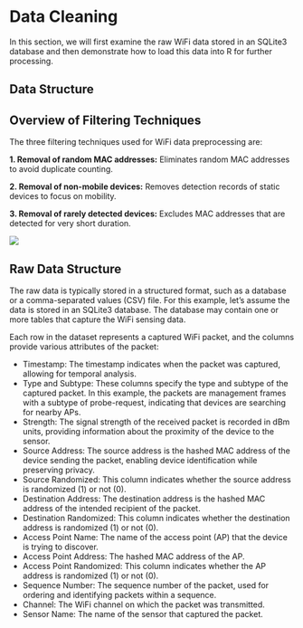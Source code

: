 # Data Cleaning

In this section, we will first examine the raw WiFi data stored in an SQLite3 database and then demonstrate how to load this data into R for further processing.


## Data Structure


## Overview of Filtering Techniques

The three filtering techniques used for WiFi data preprocessing are:

**1. Removal of random MAC addresses:** Eliminates random MAC addresses to avoid duplicate counting.

**2. Removal of non-mobile devices:** Removes detection records of static devices to focus on mobility.

**3. Removal of rarely detected devices:** Excludes MAC addresses that are detected for very short duration.

![](material/ch3/preprocessing.png)

## Raw Data Structure

The raw data is typically stored in a structured format, such as a database or a comma-separated values (CSV) file. For this example, let's assume the data is stored in an SQLite3 database. The database may contain one or more tables that capture the WiFi sensing data.




Each row in the dataset represents a captured WiFi packet, and the columns provide various attributes of the packet:

- Timestamp: The timestamp indicates when the packet was captured, allowing for temporal analysis.
- Type and Subtype: These columns specify the type and subtype of the captured packet. In this example, the packets are management frames with a subtype of probe-request, indicating that devices are searching for nearby APs.
- Strength: The signal strength of the received packet is recorded in dBm units, providing information about the proximity of the device to the sensor.
- Source Address: The source address is the hashed MAC address of the device sending the packet, enabling device identification while preserving privacy.
- Source Randomized: This column indicates whether the source address is randomized (1) or not (0).
- Destination Address: The destination address is the hashed MAC address of the intended recipient of the packet.
- Destination Randomized: This column indicates whether the destination address is randomized (1) or not (0).
- Access Point Name: The name of the access point (AP) that the device is trying to discover.
- Access Point Address: The hashed MAC address of the AP.
- Access Point Randomized: This column indicates whether the AP address is randomized (1) or not (0).
- Sequence Number: The sequence number of the packet, used for ordering and identifying packets within a sequence.
- Channel: The WiFi channel on which the packet was transmitted.
- Sensor Name: The name of the sensor that captured the packet.
